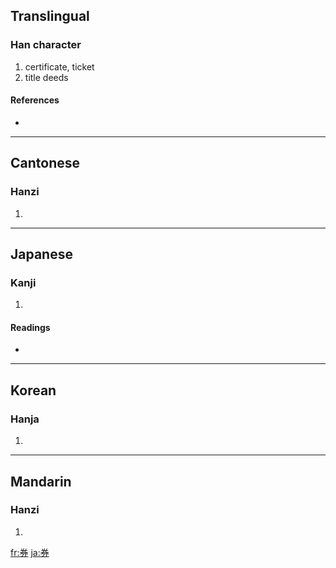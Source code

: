 ==Translingual==

===Han character===
{{Han char|rn=18|rad=刀|as=06|sn=8|four=9022<sub>7</sub>|canj=火手尸竹 (FQSH)}}

# certificate, ticket
# title deeds

====References====
* {{Han ref|kx=0139.110|dkj=01966|dj=0316.020|hdz=10332.110|uh=5238|ud=21048|bh=A8E9|bd=43241}}

----

==Cantonese==

===Hanzi===
{{yue-hanzi|jyut=|y=hyun3}}

# {{defn|Cantonese}}

----

==Japanese==

===Kanji===
{{ja-kanji|grade=5|rs=刀06}}

# {{defn|Japanese}}

====Readings====
* {{ja-readings|on=[[けん]] (ken)|kun=[[わりふ]] (warifu), [[てがた]] (tegata)}}

----

==Korean==

===Hanja===
{{ko-hanja|hangeul=권|rv=gwon|mr=kwŏn}}

# {{defn|Korean}}

----

==Mandarin==

===Hanzi===
{{cmn-hanzi|pin=[[quàn]] ([[quan4]]), [[shā]] ([[sha1]])|wg=ch'üan<sup>4</sup>, sha<sup>1</sup>}}

# {{defn|Mandarin}}

[[fr:券]]
[[ja:券]]